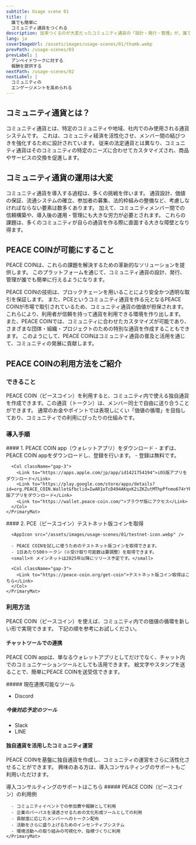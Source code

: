 ```yaml
---
subtitle: Usage scene 01
title: |
  誰でも簡単に
  コミュニティ通貨をつくれる
description: 従来つくるのが大変だったコミュニティ通貨の「設計・発行・管理」が、誰でも簡単に行うことができます。
lang: ja
coverImageUrl: /assets/images/usage-scenes/01/thumb.webp
prevPath: /usage-scenes/03
prevLabel: |
  アンペイドワークに対する
  報酬を提供する
nextPath: /usage-scenes/02
nextLabel: |
  コミュニティの
  エンゲージメントを高められる
---
```


## コミュニティ通貨とは？

コミュニティ通貨とは、特定のコミュニティや地域、社内でのみ使用される通貨システムです。
これは、コミュニティ経済を活性化させ、メンバー間の結びつきを強化するために設計されています。
従来の法定通貨とは異なり、コミュニティ通貨はそのコミュニティの特定のニーズに合わせてカスタマイズされ、商品やサービスの交換を促進します。

## コミュニティ通貨の運用は大変

コミュニティ通貨を導入する過程は、多くの挑戦を伴います。
通貨設計、価値の保証、流通システムの確立、参加者の募集、法的枠組みの整備など、考慮しなければならない要素は数多くあります。
加えて、コミュニティメンバー間での信頼構築や、導入後の運用・管理にも大きな労力が必要とされます。
これらの課題は、多くのコミュニティが自らの通貨を作る際に直面する大きな障壁となり得ます。

## PEACE COINが可能にすること

PEACE COINは、これらの課題を解決するための革新的なソリューションを提供します。
このプラットフォームを通じて、コミュニティ通貨の設計、発行、管理が誰でも簡単に行えるようになります。

PEACE COINの技術は、ブロックチェーンを用いることにより安全かつ透明な取引を保証します。
また、PCEというコミュニティ通貨を作る元となるPEACE COINが市場で取引されているため、コミュニティ通貨の価値が担保されます。
これらにより、利用者が信頼を持って通貨を利用できる環境を作り出します。
また、PEACE COINでは、コミュニティに合わせたカスタマイズが可能であり、さまざまな団体・組織・プロジェクトのための特別な通貨を作成することもできます。
このようにして、PEACE COINはコミュニティ通貨の普及と活用を通じて、コミュニティの発展に貢献します。

## PEACE COINの利用方法をご紹介

### できること

PEACE COIN（ピースコイン）を利用すると、コミュニティ内で使える独自通貨を作成できます。この通貨（トークン）は、メンバー同士で自由に送り合うことができます。
通常のお金やポイントでは表現しにくい「価値の循環」を目指しており、コミュニティでの利用にぴったりの仕組みです。

### 導入手順️

<Col>
  <Flex>
    <PrimaryMat>
      #### 1. PEACE COIN app（ウォレットアプリ）をダウンロード
      <AppIcon src="/assets/images/usage-scenes/01/app-icon.webp" />
      - まずは、PEACE COIN appをダウンロードし、登録を行います。
      - 登録は無料です。

      <Col className="gap-3">
        <Link to="https://apps.apple.com/jp/app/id1421754194">iOS版アプリをダウンロード</Link>
        <Link to="https://play.google.com/store/apps/details?id=org.PEACE_COIN.Wallet&fbclid=IwAR1oTcD494AKqxK2iZKZutMThpPfnmo674rYPQF8S_8h6hx1fr9irWYfndY">Android版アプリをダウンロード</Link>
        <Link to="https://wallet.peace-coin.com/">ブラウザ版にアクセス</Link>
      </Col>
    </PrimaryMat>

  </Flex>
  <Flex>
    <PrimaryMat>
      #### 2. PCE（ピースコイン）テストネット版コインを取得

      <AppIcon src="/assets/images/usage-scenes/01/testnet-icon.webp" />

      - PEACE COINを試しに使うためのテストネット版コインを取得できます。
      - 1日あたり500トークン（※受け取り可能数は要調整）を取得できます。
      <small>※ メインネットは2025年以降にリリース予定です。</small>

      <Col className="gap-3">
        <Link to="https://peace-coin.org/get-coin">テストネット版コイン取得はこちら</Link>
      </Col>
    </PrimaryMat>

  </Flex>
</Col>

### 利用方法

PEACE COIN（ピースコイン）を使えば、コミュニティ内での価値の循環を新しい形で実現できます。
下記の順を参考にお試しください。

#### チャットツールでの連携

PEACE COIN appは、単なるウォレットアプリとしてだけでなく、チャット内でのコミュニケーションツールとしても活用できます。
絵文字やスタンプを送ることで、簡単にPEACE COINを送受信できます。

<Col>
<div>
##### 現在連携可能なツール

- Discord

</div>
<div>

##### 今後対応予定のツール

- Slack
- LINE

</div>
</Col>

#### 独自通貨を活用したコミュニティ運営

PEACE COINを基盤に独自通貨を作成し、コミュニティの運営をさらに活性化させることができます。
興味のある方は、導入コンサルティングのサポートもご利用いただけます。

<Link to="https://peace-coin.org/contact">導入コンサルティングのサポートはこちら</Link>

<Col>
  <Flex>
    <PrimaryMat>
      ##### PEACE COIN（ピースコイン）の利用例

      - コミュニティイベントでの参加費や報酬として利用
      - 企業のパーパスを浸透させるための文化形成ツールとしての利用
      - 貢献度に応じたメンバーへのトークン配布
      - 活動をさらに盛り上げるためのインセンティブシステム
      - 環境活動への取り組みの可視化や、指標づくりに利用
    </PrimaryMat>

  </Flex>
</Col>
